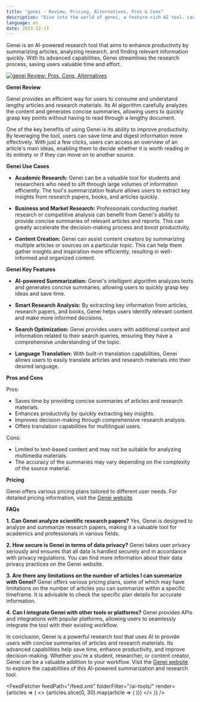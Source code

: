 ```yaml
---
title: "genei - Review, Pricing, Alternatives, Pros & Cons"
description: "Dive into the world of genei, a feature-rich AI tool. Learn about its features, pricing, and how it's making an impact. Don't miss out!"
language: en
date: 2023-12-17
---
```

        
Genei is an AI-powered research tool that aims to enhance productivity by summarizing articles, analyzing research, and finding relevant information quickly. With its advanced capabilities, Genei streamlines the research process, saving users valuable time and effort.


<BlogHeader />


[![genei Review: Pros, Cons, Alternatives](/ai-tools/genei.png)](https://www.genei.io/)



**Genei Review**

Genei provides an efficient way for users to consume and understand lengthy articles and research materials. Its AI algorithm carefully analyzes the content and generates concise summaries, allowing users to quickly grasp key points without having to read through a lengthy document.

One of the key benefits of using Genei is its ability to improve productivity. By leveraging the tool, users can save time and digest information more effectively. With just a few clicks, users can access an overview of an article's main ideas, enabling them to decide whether it is worth reading in its entirety or if they can move on to another source.

**Genei Use Cases**

- **Academic Research:** Genei can be a valuable tool for students and researchers who need to sift through large volumes of information efficiently. The tool's summarization feature allows users to extract key insights from research papers, books, and articles quickly.

- **Business and Market Research:** Professionals conducting market research or competitive analysis can benefit from Genei's ability to provide concise summaries of relevant articles and reports. This can greatly accelerate the decision-making process and boost productivity.

- **Content Creation:** Genei can assist content creators by summarizing multiple articles or sources on a particular topic. This can help them gather insights and inspiration more efficiently, resulting in well-informed and organized content.

**Genei Key Features**

- **AI-powered Summarization:** Genei's intelligent algorithm analyzes texts and generates concise summaries, allowing users to quickly grasp key ideas and save time.

- **Smart Research Analysis:** By extracting key information from articles, research papers, and books, Genei helps users identify relevant content and make more informed decisions.

- **Search Optimization:** Genei provides users with additional context and information related to their search queries, ensuring they have a comprehensive understanding of the topic.

- **Language Translation:** With built-in translation capabilities, Genei allows users to easily translate articles and research materials into their desired language.

**Pros and Cons**

Pros:
- Saves time by providing concise summaries of articles and research materials.
- Enhances productivity by quickly extracting key insights.
- Improves decision-making through comprehensive research analysis.
- Offers translation capabilities for multilingual users.

Cons:
- Limited to text-based content and may not be suitable for analyzing multimedia materials.
- The accuracy of the summaries may vary depending on the complexity of the source material.

**Pricing**

Genei offers various pricing plans tailored to different user needs. For detailed pricing information, visit the [Genei website](https://www.genei.io/).

**FAQs**

**1. Can Genei analyze scientific research papers?**
Yes, Genei is designed to analyze and summarize research papers, making it a valuable tool for academics and professionals in various fields.

**2. How secure is Genei in terms of data privacy?**
Genei takes user privacy seriously and ensures that all data is handled securely and in accordance with privacy regulations. You can find more information about their data privacy practices on the Genei website.

**3. Are there any limitations on the number of articles I can summarize with Genei?**
Genei offers various pricing plans, some of which may have limitations on the number of articles you can summarize within a specific timeframe. It is advisable to check the specific plan details for accurate information.

**4. Can I integrate Genei with other tools or platforms?**
Genei provides APIs and integrations with popular platforms, allowing users to seamlessly integrate the tool with their existing workflow.

In conclusion, Genei is a powerful research tool that uses AI to provide users with concise summaries of articles and research materials. Its advanced capabilities help save time, enhance productivity, and improve decision-making. Whether you're a student, researcher, or content creator, Genei can be a valuable addition to your workflow. Visit the [Genei website](https://www.genei.io/) to explore the capabilities of this AI-powered summarization and research tool.


<AdComponent />


<FeedFetcher feedPath="/feed.xml" folderFilter="/ai-tools/" render={articles => (
    <>
        <Cards>
            {articles.slice(0, 30).map(article => (
                <Card key={article.link} title={article.title} href={article.link} />
            ))}
        </Cards>
    </>
)} />

